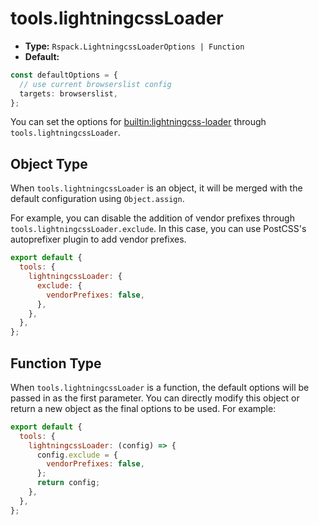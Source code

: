 # tools.lightningcssLoader

- **Type:** `Rspack.LightningcssLoaderOptions | Function`
- **Default:**

```ts
const defaultOptions = {
  // use current browserslist config
  targets: browserslist,
};
```

You can set the options for [builtin:lightningcss-loader](https://rspack.dev/guide/features/builtin-lightningcss-loader) through `tools.lightningcssLoader`.

## Object Type

When `tools.lightningcssLoader` is an object, it will be merged with the default configuration using `Object.assign`.

For example, you can disable the addition of vendor prefixes through `tools.lightningcssLoader.exclude`. In this case, you can use PostCSS's autoprefixer plugin to add vendor prefixes.

```js
export default {
  tools: {
    lightningcssLoader: {
      exclude: {
        vendorPrefixes: false,
      },
    },
  },
};
```

## Function Type

When `tools.lightningcssLoader` is a function, the default options will be passed in as the first parameter. You can directly modify this object or return a new object as the final options to be used. For example:

```js
export default {
  tools: {
    lightningcssLoader: (config) => {
      config.exclude = {
        vendorPrefixes: false,
      };
      return config;
    },
  },
};
```
